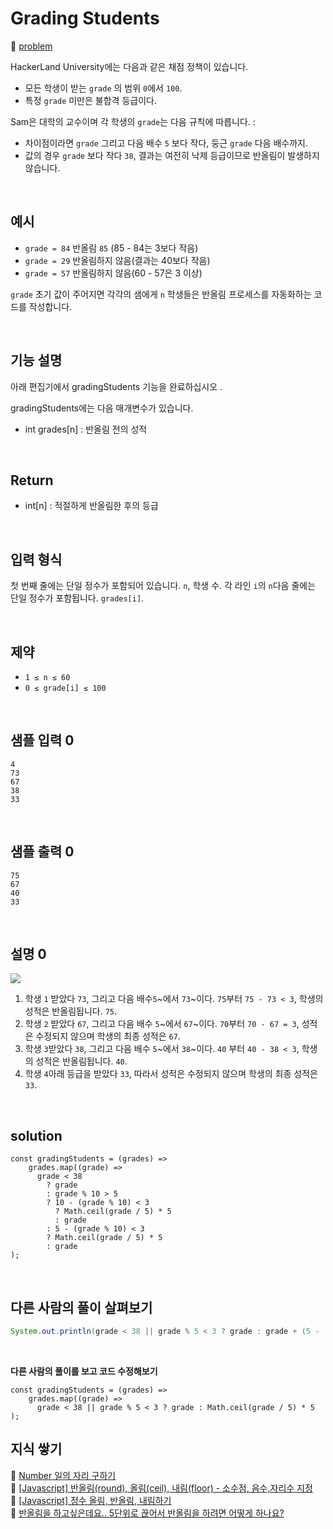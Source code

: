 # Grading Students

🔗 [problem](https://www.hackerrank.com/challenges/grading/problem?isFullScreen=true)

HackerLand University에는 다음과 같은 채점 정책이 있습니다.

- 모든 학생이 받는 `grade` 의 범위 `0`에서 `100`.
- 특정 `grade` 미만은 불합격 등급이다.

Sam은 대학의 교수이며 각 학생의 `grade`는 다음 규칙에 따릅니다. :

- 차이점이라면 `grade` 그리고 다음 배수 `5` 보다 작다, 둥근 `grade` 다음 배수까지.
- 값의 경우 `grade` 보다 작다 `38`, 결과는 여전히 낙제 등급이므로 반올림이 발생하지 않습니다.

<br />

## 예시

- `grade = 84` 반올림 `85` (85 - 84는 3보다 작음)
- `grade = 29` 반올림하지 않음(결과는 40보다 작음)
- `grade = 57` 반올림하지 않음(60 - 57은 3 이상)

`grade` 초기 값이 주어지면 각각의 샘에게 `n` 학생들은 반올림 프로세스를 자동화하는 코드를 작성합니다.

<br />

## 기능 설명

아래 편집기에서 gradingStudents 기능을 완료하십시오 .

gradingStudents에는 다음 매개변수가 있습니다.

- int grades[n] : 반올림 전의 성적

<br />

## Return

- int[n] : 적절하게 반올림한 후의 등급

<br />

## 입력 형식

첫 번째 줄에는 단일 정수가 포함되어 있습니다. `n`, 학생 수.
각 라인 `i`의 `n`다음 줄에는 단일 정수가 포함됩니다. `grades[i]`.

<br />

## 제약

- `1 ≤ n ≤ 60`
- `0 ≤ grade[i] ≤ 100`

<br />

## 샘플 입력 0

```
4
73
67
38
33
```

<br />

## 샘플 출력 0

```
75
67
40
33
```

<br />

## 설명 0

![](https://s3.amazonaws.com/hr-challenge-images/0/1484768684-54439977a1-curving2.png)

1. 학생 `1` 받았다 `73`, 그리고 다음 배수`5`~에서 `73`~이다. `75`부터 `75 - 73 < 3`, 학생의 성적은 반올림됩니다. `75`.
2. 학생 `2` 받았다 `67`, 그리고 다음 배수 `5`~에서 `67`~이다. `70`부터 `70 - 67 = 3`, 성적은 수정되지 않으며 학생의 최종 성적은 `67`.
3. 학생 `3`받았다 `38`, 그리고 다음 배수 `5`~에서 `38`~이다. `40` 부터 `40 - 38 < 3`, 학생의 성적은 반올림됩니다. `40`.
4. 학생 `4`아래 등급을 받았다 `33`, 따라서 성적은 수정되지 않으며 학생의 최종 성적은 `33`.

<br />

## solution

```JS
const gradingStudents = (grades) =>
    grades.map((grade) =>
      grade < 38
        ? grade
        : grade % 10 > 5
        ? 10 - (grade % 10) < 3
          ? Math.ceil(grade / 5) * 5
          : grade
        : 5 - (grade % 10) < 3
        ? Math.ceil(grade / 5) * 5
        : grade
);
```

<br />

## 다른 사람의 풀이 살펴보기

```Java
System.out.println(grade < 38 || grade % 5 < 3 ? grade : grade + (5 - (grade % 5)));
```

<br />

**다른 사람의 풀이를 보고 코드 수정해보기**

```JS
const gradingStudents = (grades) =>
    grades.map((grade) =>
      grade < 38 || grade % 5 < 3 ? grade : Math.ceil(grade / 5) * 5
);
```

## 지식 쌓기

🔗 [Number 일의 자리 구하기](https://medium.com/jongah-tech-blog/splice-slice-split-94816d793f96)  
🔗 [[Javascript] 반올림(round), 올림(ceil), 내림(floor) - 소수점, 음수,자리수 지정](https://hianna.tistory.com/446)  
🔗 [[Javascript] 정수 올림, 반올림, 내림하기](https://devdesigner.tistory.com/40)  
🔗 [반올림을 하고싶은데요.. 5단위로 끊어서 반올림을 하려면 어떻게 하나요?](https://www.phpschool.com/gnuboard4/bbs/board.php?bo_table=qna_function&wr_id=297896&page=1806)

<br />

